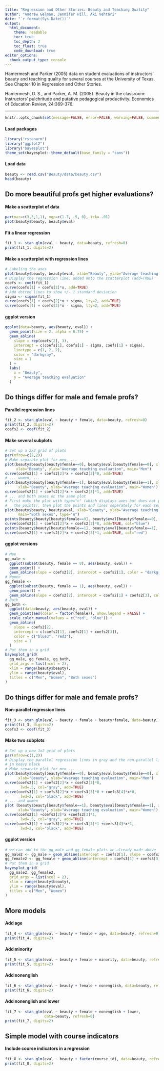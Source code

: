 ```yaml
---
title: "Regression and Other Stories: Beauty and Teaching Quality"
author: "Andrew Gelman, Jennifer Hill, Aki Vehtari"
date: "`r format(Sys.Date())`"
output:
  html_document:
    theme: readable
    toc: true
    toc_depth: 2
    toc_float: true
    code_download: true
editor_options: 
  chunk_output_type: console
---
```


Hamermesh and Parker (2005) data on student evaluations of
instructors’ beauty and teaching quality for several courses at the
University of Texas. See Chapter 10 in Regression and Other
Stories.

Hamermesh, D. S., and Parker, A. M. (2005).  Beauty in the
classroom: Instructors' pulchritude and putative pedagogical
productivity.  Economics of Education Review, 24:369-376.

-------------


```r
knitr::opts_chunk$set(message=FALSE, error=FALSE, warning=FALSE, comment=NA)
```

#### Load packages

```r
library("rstanarm")
library("ggplot2")
library("bayesplot")
theme_set(bayesplot::theme_default(base_family = "sans"))
```

#### Load data

```r
beauty <- read.csv("Beauty/data/beauty.csv")
head(beauty)
```

## Do more beautiful profs get higher evaluations?

#### Make a scatterplot of data

```r
par(mar=c(3,3,1,1), mgp=c(1.7, .5, 0), tck=-.01)
plot(beauty$beauty, beauty$eval)
```

#### Fit a linear regression

```r
fit_1 <- stan_glm(eval ~ beauty, data=beauty, refresh=0)
print(fit_1, digits=2)
```

#### Make a scatterplot with regression lines

```r
# Labeling the axes
plot(beauty$beauty, beauty$eval, xlab="Beauty", ylab="Average teaching evaluation")
# Display the regression line, added onto the scatterplot (add=TRUE)
coefs <- coef(fit_1)
curve(coefs[1] + coefs[2]*x, add=TRUE)
# Add dotted lines to show +/- 1 standard deviation
sigma <- sigma(fit_1)
curve(coefs[1] + coefs[2]*x + sigma, lty=2, add=TRUE)
curve(coefs[1] + coefs[2]*x - sigma, lty=2, add=TRUE)
```

#### ggplot version

```r
ggplot(data=beauty, aes(beauty, eval)) +
  geom_point(size = 2, alpha = 0.75) +
  geom_abline(
    slope = rep(coefs[2], 3),
    intercept = c(coefs[1], coefs[1] - sigma, coefs[1] + sigma),
    linetype = c(1, 2, 2),
    color = "darkgray",
    size = 1
  ) +
  labs(
    x = "Beauty",
    y = "Average teaching evaluation"
  )
```

## Do things differ for male and female profs?  
#### Parallel regression lines

```r
fit_2 <- stan_glm(eval ~ beauty + female, data=beauty, refresh=0)
print(fit_2, digits=2)
coefs2 <- coef(fit_2)
```

#### Make several subplots

```r
# Set up a 2x2 grid of plots
par(mfrow=c(2,2))
# Make separate plot for men, ...
plot(beauty$beauty[beauty$female==0], beauty$eval[beauty$female==0], xlim=range(beauty$beauty), ylim=range(beauty$eval),
     xlab="Beauty", ylab="Average teaching evaluation", main="Men")
curve(coefs2[1] + coefs2[2]*x + coefs2[3]*0, add=TRUE)
# ... women, ...
plot(beauty$beauty[beauty$female==1], beauty$eval[beauty$female==1], xlim=range(beauty$beauty), ylim=range(beauty$eval),
      xlab="Beauty", ylab="Average teaching evaluation", main="Women")
curve(coefs2[1] + coefs2[2]*x + coefs2[3]*1, add=TRUE)
# ... and both sexes on the same plot
# First make the plot with type="n" (which displays axes but does not plot
#   the points), then plot the points and lines separately for each sex
plot(beauty$beauty, beauty$eval, xlab="Beauty", ylab="Average teaching evaluation",
      main="Both sexes", type="n")
points(beauty$beauty[beauty$female==0], beauty$eval[beauty$female==0], col="blue")
curve(coefs2[1] + coefs2[2]*x + coefs2[3]*0, add=TRUE, col="blue")
points(beauty$beauty[beauty$female==1], beauty$eval[beauty$female==1], col="red")
curve(coefs2[1] + coefs2[2]*x + coefs2[3]*1, add=TRUE, col="red")
```

#### ggplot versions

```r
# Men 
gg_male <-
  ggplot(subset(beauty, female == 0), aes(beauty, eval)) +
  geom_point() +
  geom_abline(slope = coefs2[2], intercept = coefs2[1], color = "darkgray")
# Women
gg_female <-
  ggplot(subset(beauty, female == 1), aes(beauty, eval)) +
  geom_point() +
  geom_abline(slope = coefs2[2], intercept = coefs2[1] + coefs2[3], color = "darkgray")
# Both
gg_both <-
  ggplot(data=beauty, aes(beauty, eval)) +
  geom_point(aes(color = factor(female)), show.legend = FALSE) +
  scale_color_manual(values = c("red", "blue")) +
  geom_abline(
    slope = coefs2[2],
    intercept = c(coefs2[1], coefs2[1] + coefs2[3]),
    color = c("blue3", "red3"),
    size = 1
  )
# Put them in a grid
bayesplot_grid(
  gg_male, gg_female, gg_both,
  grid_args = list(ncol = 2),
  xlim = range(beauty$beauty),
  ylim = range(beauty$eval),
  titles = c("Men", "Women", "Both sexes")
)
```

## Do things differ for male and female profs?  
#### Non-parallel regression lines

```r
fit_3 <- stan_glm(eval ~ beauty + female + beauty*female, data=beauty, refresh=0)
print(fit_3, digits=2)
coefs3 <- coef(fit_3)
```

#### Make two subplots

```r
# Set up a new 1x2 grid of plots
par(mfrow=c(1,2))
# Display the parallel regression lines in gray and the non-parallel lines
# in heavy black
# Make separate plot for men ...
plot(beauty$beauty[beauty$female==0], beauty$eval[beauty$female==0], xlim=range(beauty$beauty), ylim=range(beauty$eval),
      xlab="Beauty", ylab="Average teaching evaluation", main="Men")
curve(coefs2[1] + coefs2[2]*x + coefs2[3]*0,
       lwd=.5, col="gray", add=TRUE)
curve(coefs3[1] + coefs3[2]*x + coefs3[3]*0 + coefs3[4]*x*0,
       lwd=2, col="black", add=TRUE)
# ... and women
plot (beauty$beauty[beauty$female==1], beauty$eval[beauty$female==1], xlim=range(beauty$beauty), ylim=range(beauty$eval),
      xlab="Beauty", ylab="Average teaching evaluation", main="Women")
curve(coefs2[1] +coefs2[2]*x +coefs2[3]*1,
       lwd=.5, col="gray", add=TRUE)
curve(coefs3[1] + coefs3[2]*x + coefs3[3]*1 +coefs3[4]*x*1,
       lwd=2, col="black", add=TRUE)
```

#### ggplot version

```r
# we can add to the gg_male and gg_female plots we already made above
gg_male2 <- gg_male + geom_abline(intercept = coefs3[1], slope = coefs3[2], size = 1)
gg_female2 <- gg_female + geom_abline(intercept = coefs3[1] + coefs3[3], slope = coefs3[2] + coefs3[4], size = 1)
# Put them in a grid
bayesplot_grid(
  gg_male2, gg_female2,
  grid_args = list(ncol = 2),
  xlim = range(beauty$beauty),
  ylim = range(beauty$eval),
  titles = c("Men", "Women")
)
```

## More models
#### Add age

```r
fit_4 <- stan_glm(eval ~ beauty + female + age, data=beauty, refresh=0)
print(fit_4, digits=2)
```

#### Add minority

```r
fit_5 <- stan_glm(eval ~ beauty + female + minority, data=beauty, refresh=0)
print(fit_5, digits=2)
```

#### Add nonenglish

```r
fit_6 <- stan_glm(eval ~ beauty + female + nonenglish, data=beauty, refresh=0)
print(fit_6, digits=2)
```

#### Add nonenglish and lower

```r
fit_7 <- stan_glm(eval ~ beauty + female + nonenglish + lower,
                  data=beauty, refresh=0)
print(fit_7, digits=2)
```

## Simple model with course indicators
#### Include course indicators in a regression

```r
fit_8 <- stan_glm(eval ~ beauty + factor(course_id), data=beauty, refresh=0)
print(fit_8, digits=2)
```

